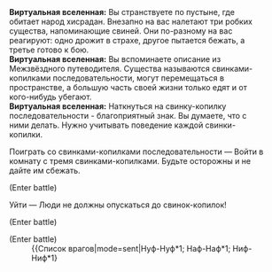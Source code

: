{{Диалог Начало}}
:'''Виртуальная вселенная:''' Вы странствуете по пустыне, где обитает народ хисрадан. Внезапно на вас налетают три робких существа, напоминающие свиней. Они по-разному на вас реагируют: одно дрожит в страхе, другое пытается бежать, а третье готово к бою.
:'''Виртуальная вселенная:''' Вы вспоминаете описание из Межзвёздного путеводителя. Существа называются свинками-копилками последовательности, могут перемещаться в пространстве, а большую часть своей жизни только едят и от кого-нибудь убегают.
:'''Виртуальная вселенная:''' Наткнуться на свинку-копилку последовательности - благоприятный знак. Вы думаете, что с ними делать. Нужно учитывать поведение каждой свинки-копилки.
:{{Диалог|Звезда}} Поиграть со свинками-копилками последовательности &mdash; Войти в комнату с тремя свинками-копилками. Будьте осторожны и не дайте им сбежать.
:;(Enter battle)
::{{Список врагов|mode=sent|Нуф-Нуф*1; Наф-Наф*1; Ниф-Ниф*1}}
:{{Диалог|Звезда}} Уйти &mdash; Люди не должны опускаться до свинок-копилок!
:{{SU Special Dialogue|Охота|Показать отличные навыки ловли свинок-копилок... Надо быть быстрым!|Значительно повышается скорость свинки-копилки. При выборе благословения за победу в битве сразу выдаётся усиленное благословение.}}
:;(Enter battle)
::{{Список врагов|mode=sent|Нуф-Нуф*1; Наф-Наф*1; Ниф-Ниф*1}}
:{{SU Special Dialogue|Сохранение|Признать, как прекрасно развит у свинок-копилок их защитный инстинкт|Понижается скорость свинки-копилки и получаемый урон. При выборе благословения за победу сразу выдаётся усиленное благословение.}}
:;(Enter battle)
::{{Список врагов|mode=sent|Нуф-Нуф*1; Наф-Наф*1; Ниф-Ниф*1}
{{Диалог Конец}}